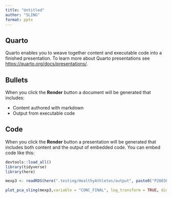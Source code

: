 ```yaml
---
title: "Untitled"
author: "SLING"
format: pptx
---
```


## Quarto

Quarto enables you to weave together content and executable code into a finished presentation. To learn more about Quarto presentations see <https://quarto.org/docs/presentations/>.

## Bullets

When you click the **Render** button a document will be generated that includes:

-   Content authored with markdown
-   Output from executable code

## Code

When you click the **Render** button a presentation will be generated that includes both content and the output of embedded code. You can embed code like this:

```r
devtools::load_all()
library(tidyverse)
library(here)

mexp3 <- readRDS(here(".testing/HealthyAthletes/output", paste0("P20036_HealthyAthletes_Baker2_MiQARreport.rds")))

plot_pca_sling(mexp3,variable = "CONC_FINAL", log_transform = TRUE, dim_x = 1, dim_y = 2, grouping = TRUE, fill_alpha = .1)

```
